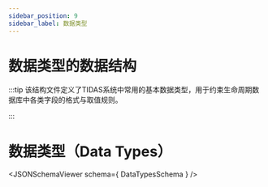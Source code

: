 ```yaml
---
sidebar_position: 9
sidebar_label: 数据类型
---
```



数据类型的数据结构
========================

:::tip
该结构文件定义了TIDAS系统中常用的基本数据类型，用于约束生命周期数据库中各类字段的格式与取值规则。

:::

# 数据类型（Data Types）
<JSONSchemaViewer schema={ DataTypesSchema } />
